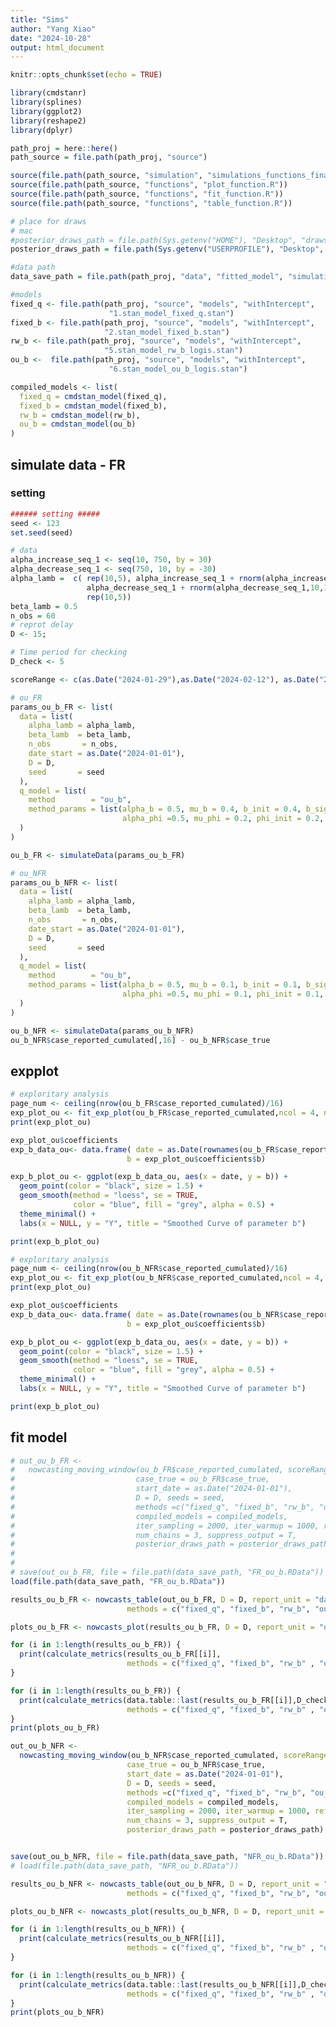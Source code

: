 ```yaml
---
title: "Sims"
author: "Yang Xiao"
date: "2024-10-28"
output: html_document
---
```


```r
knitr::opts_chunk$set(echo = TRUE)

library(cmdstanr)
library(splines)
library(ggplot2)
library(reshape2)
library(dplyr)
```


```r
path_proj = here::here()
path_source = file.path(path_proj, "source")

source(file.path(path_source, "simulation", "simulations_functions_final.R"))
source(file.path(path_source, "functions", "plot_function.R"))
source(file.path(path_source, "functions", "fit_function.R"))
source(file.path(path_source, "functions", "table_function.R"))

# place for draws
# mac
#posterior_draws_path = file.path(Sys.getenv("HOME"), "Desktop", "draws", "testEachMethods")
posterior_draws_path = file.path(Sys.getenv("USERPROFILE"), "Desktop", "draws", "temp")

#data path
data_save_path = file.path(path_proj, "data", "fitted_model", "simulation", "4. ou_b")
```

```r
#models
fixed_q <- file.path(path_proj, "source", "models", "withIntercept",
                      "1.stan_model_fixed_q.stan")
fixed_b <- file.path(path_proj, "source", "models", "withIntercept",
                     "2.stan_model_fixed_b.stan")
rw_b <- file.path(path_proj, "source", "models", "withIntercept",
                     "5.stan_model_rw_b_logis.stan")
ou_b <-  file.path(path_proj, "source", "models", "withIntercept",
                      "6.stan_model_ou_b_logis.stan")

compiled_models <- list(
  fixed_q = cmdstan_model(fixed_q),
  fixed_b = cmdstan_model(fixed_b),
  rw_b = cmdstan_model(rw_b),
  ou_b = cmdstan_model(ou_b)
)
```


## simulate data - FR

### setting
```r
###### setting #####
seed <- 123
set.seed(seed)

# data
alpha_increase_seq_1 <- seq(10, 750, by = 30)
alpha_decrease_seq_1 <- seq(750, 10, by = -30)
alpha_lamb =  c( rep(10,5), alpha_increase_seq_1 + rnorm(alpha_increase_seq_1,10,10), 
                 alpha_decrease_seq_1 + rnorm(alpha_decrease_seq_1,10,10),
                 rep(10,5))
beta_lamb = 0.5
n_obs = 60
# reprot delay
D <- 15;

# Time period for checking
D_check <- 5

scoreRange <- c(as.Date("2024-01-29"),as.Date("2024-02-12"), as.Date("2024-02-26"))
```

```r
# ou_FR
params_ou_b_FR <- list(
  data = list(
    alpha_lamb = alpha_lamb,  
    beta_lamb  = beta_lamb,
    n_obs       = n_obs,
    date_start = as.Date("2024-01-01"),
    D = D,
    seed       = seed
  ),
  q_model = list(
    method        = "ou_b",
    method_params = list(alpha_b = 0.5, mu_b = 0.4, b_init = 0.4, b_sigma = 0.1 , 
                         alpha_phi =0.5, mu_phi = 0.2, phi_init = 0.2, phi_sigma = 0.05)
  )
)

ou_b_FR <- simulateData(params_ou_b_FR)
```

```r
# ou_NFR
params_ou_b_NFR <- list(
  data = list(
    alpha_lamb = alpha_lamb,  
    beta_lamb  = beta_lamb,
    n_obs       = n_obs,
    date_start = as.Date("2024-01-01"),
    D = D,
    seed       = seed
  ),
  q_model = list(
    method        = "ou_b",
    method_params = list(alpha_b = 0.5, mu_b = 0.1, b_init = 0.1, b_sigma = 0.1 , 
                         alpha_phi =0.5, mu_phi = 0.1, phi_init = 0.1, phi_sigma = 0.05)
  )
)

ou_b_NFR <- simulateData(params_ou_b_NFR)
ou_b_NFR$case_reported_cumulated[,16] - ou_b_NFR$case_true
```

## expplot
```r
# exploritary analysis
page_num <- ceiling(nrow(ou_b_FR$case_reported_cumulated)/16)
exp_plot_ou <- fit_exp_plot(ou_b_FR$case_reported_cumulated,ncol = 4, nrow = 4, page = c(1:page_num), if_fit = T)
print(exp_plot_ou)

exp_plot_ou$coefficients
exp_b_data_ou<- data.frame( date = as.Date(rownames(ou_b_FR$case_reported_cumulated)),
                          b = exp_plot_ou$coefficients$b)

exp_b_plot_ou <- ggplot(exp_b_data_ou, aes(x = date, y = b)) +
  geom_point(color = "black", size = 1.5) +       
  geom_smooth(method = "loess", se = TRUE,        
              color = "blue", fill = "grey", alpha = 0.5) +
  theme_minimal() +
  labs(x = NULL, y = "Y", title = "Smoothed Curve of parameter b")

print(exp_b_plot_ou)
```


```r
# exploritary analysis
page_num <- ceiling(nrow(ou_b_NFR$case_reported_cumulated)/16)
exp_plot_ou <- fit_exp_plot(ou_b_NFR$case_reported_cumulated,ncol = 4, nrow = 4, page = c(1:page_num), if_fit = T)
print(exp_plot_ou)

exp_plot_ou$coefficients
exp_b_data_ou<- data.frame( date = as.Date(rownames(ou_b_NFR$case_reported_cumulated)),
                          b = exp_plot_ou$coefficients$b)

exp_b_plot_ou <- ggplot(exp_b_data_ou, aes(x = date, y = b)) +
  geom_point(color = "black", size = 1.5) +       
  geom_smooth(method = "loess", se = TRUE,        
              color = "blue", fill = "grey", alpha = 0.5) +
  theme_minimal() +
  labs(x = NULL, y = "Y", title = "Smoothed Curve of parameter b")

print(exp_b_plot_ou)

```

## fit model
```r
# out_ou_b_FR <-
#   nowcasting_moving_window(ou_b_FR$case_reported_cumulated, scoreRange = scoreRange,
#                           case_true = ou_b_FR$case_true,
#                           start_date = as.Date("2024-01-01"),
#                           D = D, seeds = seed,
#                           methods =c("fixed_q", "fixed_b", "rw_b", "ou_b"),
#                           compiled_models = compiled_models,
#                           iter_sampling = 2000, iter_warmup = 1000, refresh = 0,
#                           num_chains = 3, suppress_output = T,
#                           posterior_draws_path = posterior_draws_path)
# 
# 
# save(out_ou_b_FR, file = file.path(data_save_path, "FR_ou_b.RData"))
load(file.path(data_save_path, "FR_ou_b.RData"))

results_ou_b_FR <- nowcasts_table(out_ou_b_FR, D = D, report_unit = "day", 
                          methods = c("fixed_q", "fixed_b", "rw_b", "ou_b"))

plots_ou_b_FR <- nowcasts_plot(results_ou_b_FR, D = D, report_unit = "day", methods = c("fixed_q", "fixed_b", "rw_b" , "ou_b"))

for (i in 1:length(results_ou_b_FR)) {
  print(calculate_metrics(results_ou_b_FR[[i]],
                          methods = c("fixed_q", "fixed_b", "rw_b" , "ou_b")))
}

for (i in 1:length(results_ou_b_FR)) {
  print(calculate_metrics(data.table::last(results_ou_b_FR[[i]],D_check),
                          methods = c("fixed_q", "fixed_b", "rw_b" , "ou_b")))
}
print(plots_ou_b_FR)
```   

```r
out_ou_b_NFR <-
  nowcasting_moving_window(ou_b_NFR$case_reported_cumulated, scoreRange = scoreRange,
                          case_true = ou_b_NFR$case_true,
                          start_date = as.Date("2024-01-01"),
                          D = D, seeds = seed,
                          methods =c("fixed_q", "fixed_b", "rw_b", "ou_b"),
                          compiled_models = compiled_models,
                          iter_sampling = 2000, iter_warmup = 1000, refresh = 0,
                          num_chains = 3, suppress_output = T,
                          posterior_draws_path = posterior_draws_path)


save(out_ou_b_NFR, file = file.path(data_save_path, "NFR_ou_b.RData"))
# load(file.path(data_save_path, "NFR_ou_b.RData"))

results_ou_b_NFR <- nowcasts_table(out_ou_b_NFR, D = D, report_unit = "day",
                          methods = c("fixed_q", "fixed_b", "rw_b", "ou_b"))

plots_ou_b_NFR <- nowcasts_plot(results_ou_b_NFR, D = D, report_unit = "day", methods = c("fixed_q", "fixed_b", "rw_b" , "ou_b"))

for (i in 1:length(results_ou_b_NFR)) {
  print(calculate_metrics(results_ou_b_NFR[[i]],
                          methods = c("fixed_q", "fixed_b", "rw_b" , "ou_b")))
}

for (i in 1:length(results_ou_b_NFR)) {
  print(calculate_metrics(data.table::last(results_ou_b_NFR[[i]],D_check),
                          methods = c("fixed_q", "fixed_b", "rw_b" , "ou_b")))
}
print(plots_ou_b_NFR)
```   